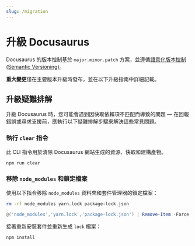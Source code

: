 ```yaml
---
slug: /migration
---
```


# 升級 Docusaurus

Docusaurus 的版本控制基於 `major.minor.patch` 方案，並遵循[語意化版本控制 (Semantic Versioning)](https://semver.org/)。

**重大變更**僅在主要版本升級時發布，並在以下升級指南中詳細記載。


<DocCardList />

## 升級疑難排解

升級 Docusaurus 時，您可能會遇到因快取依賴項不匹配而導致的問題 — 在回報錯誤或尋求支援前，應執行以下疑難排解步驟來解決這些常見問題。

### 執行 `clear` 指令

此 CLI 指令用於清除 Docusaurus 網站生成的資源、快取和建構產物。

```bash npm2yarn
npm run clear
```

### 移除 `node_modules` 和鎖定檔案

使用以下指令移除 `node_modules` 資料夾和套件管理器的鎖定檔案：

<Tabs>
<TabItem label="Bash" value="bash">

```bash
rm -rf node_modules yarn.lock package-lock.json
```

</TabItem>
<TabItem label="PowerShell" value="powershell">

```powershell
@('node_modules','yarn.lock','package-lock.json') | Remove-Item -Force -Recurse -ErrorAction SilentlyContinue
```

</TabItem>
</Tabs>

接著重新安裝套件並重新生成 `lock` 檔案：

```bash npm2yarn
npm install
```